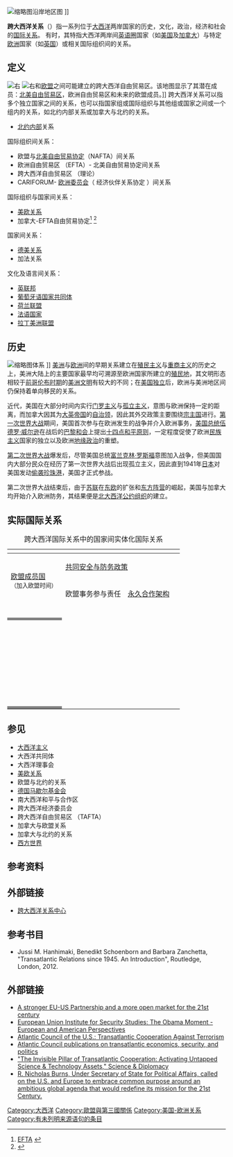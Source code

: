 [[File:Atlantic_Ocean.png|缩略图]]沿岸地区图 ]]

'''跨大西洋关系'''（{{lang-en|Transatlantic relations}}）指一系列位于[[大西洋|大西洋]]两岸国家的历史，文化，政治，经济和社会的[[國際關係學|国际关系]]。 有时，其特指大西洋两岸间[[英语圈|英语圈]]国家（如[[美国|美国]]及[[加拿大|加拿大]]）与特定[[欧洲|欧洲]]国家（如[[英国|英国]]）或相关国际组织间的关系。

== 定义 ==
[[File:Us_canada_eu_2007.png|右]]
[[File:TAFTA.png|右]]和[[欧洲联盟|欧盟]]之间可能建立的跨大西洋自由贸易区。该地图显示了其潜在成员：[[北美自由贸易协议|北美自由贸易区]]，欧洲自由贸易区和未来的欧盟成员。]]
跨大西洋关系可以指多个独立国家之间的关系，也可以指国家组或国际组织与其他组或国家之间或一个组内的关系，如北约内部关系或加拿大与北约的关系。  

* [[北大西洋公约组织|北约内部]]关系 

国际组织间关系： 

* 欧盟与[[北美自由贸易协议|北美自由贸易协定]]（NAFTA）间关系 
* 欧洲自由贸易区 （EFTA）- 北美自由贸易协定间关系 
* 跨大西洋自由贸易区 （理论） 
* CARIFORUM- [[欧洲联盟委员会|欧洲委员会]]（ 经济伙伴关系协定 ）间关系 

国际组织与国家间关系：

* [[美國－歐盟關係|美欧关系]] 
* 加拿大-EFTA自由贸易协定<ref>[http://www.efta.int/content/free-trade/fta-countries/canada EFTA] {{Webarchive|url=https://web.archive.org/web/20080422221752/http://www.efta.int/content/free-trade/fta-countries/canada|date=2008-04-22}}</ref> <ref>{{Cite web|title=Foreign Affairs Department, Canada|url=http://www.international.gc.ca/trade-agreements-accords-commerciaux/agr-acc/efta-aele.aspx|accessdate=2008-03-20|archiveurl=https://web.archive.org/web/20110520092303/http://www.international.gc.ca/trade-agreements-accords-commerciaux/agr-acc/efta-aele.aspx|archivedate=2011-05-20}}</ref> 

国家间关系： 

* [[德美關係|德美关系]] 
* 加法关系 

文化及语言间关系： 

* [[英联邦|英联邦]] 
* [[葡萄牙语国家共同体|葡萄牙语国家共同体]] 
* [[荷蘭語聯盟|荷兰联盟]] 
* [[法语国家及地区国际组织|法语国家]] 
* [[拉丁语联盟|拉丁美洲联盟]]

== 历史 ==
[[File:Triangle_trade2.png|缩略图]]体系 ]]
[[美洲|美洲]]与[[欧洲|欧洲]]间的早期关系建立在[[殖民主义|殖民主义]]与[[重商主义|重商主义]]的历史之上，美洲大陆上的主要国家最早均可溯源至欧洲国家所建立的[[殖民地|殖民地]]，其文明形态相较于[[前哥倫布時期|前哥伦布时期]]的[[美洲原住民|美洲文明]]有较大的不同；在[[美国独立|美国独立]]后，欧洲与美洲地区间仍保持着单向移民的关系。

近代，美国在大部分时间内实行[[门罗主义|门罗主义]]与[[孤立主义|孤立主义]]，意图与欧洲保持一定的距离，而加拿大因其为[[大英帝国|大英帝国]]的[[自治领|自治领]]，因此其外交政策主要围绕[[宗主国|宗主国]]进行。[[第一次世界大战|第一次世界大战]]期间，美国首次参与在欧洲发生的战争并介入欧洲事务，[[美国总统|美国总统]][[伍德罗·威尔逊|伍德罗·威尔逊]]在战后的[[巴黎和会|巴黎和会]]上提出[[十四点和平原则|十四点和平原则]]，一定程度促使了欧洲[[民族主义|民族主义]]国家的独立以及欧洲[[地缘政治|地缘政治]]的重塑。

[[第二次世界大战|第二次世界大战]]爆发后，尽管美国总统[[富兰克林·罗斯福|富兰克林·罗斯福]]意图加入战争，但美国国内大部分民众在经历了第一次世界大战后出现孤立主义，因此直到1941年[[大日本帝国|日本]]对美国发动[[偷袭珍珠港|偷袭珍珠港]]，美国才正式参战。
{{Further|大西洋宪章|同盟国 (第二次世界大战)}}

第二次世界大战结束后，由于[[苏联|苏联]]在[[东欧|东欧]]的扩张和[[东方阵营|东方阵营]]的崛起，美国与加拿大均开始介入欧洲防务，其结果便是[[北大西洋公约组织|北大西洋公约组织]]的建立。

== 实际国际关系==
{{Legend|#808080|非欧洲国家}}
{| class="wikitable"
|-
|+ 跨大西洋国际关系中的国家间实体化国际关系
|-
! rowspan="3" |
! colspan="3" | {{flag|European Union|size=35px|text=<br />[[欧洲联盟|欧洲联盟]]}}
! rowspan="3" | {{flag|NATO|size=35px|text=<br />[[NATO|北大西洋公约组织]]}}成员国
! rowspan="3" | {{link-en|共同军备合作组织|Organisation for Joint Armament Cooperation}}<br>成员
|-
! rowspan="2" | [[欧盟成员国列表|欧盟成员国]]<br><small>（加入欧盟时间）</small>
! colspan="2" | [[共同安全与防务政策|共同安全与防务政策]]
|-
! 欧盟事务参与责任
! [[永久合作架构|永久合作架构]]
|-
! style="width:110px; text-align:left"| {{flag|Albania}}
| {{No}}
| {{No}}
| {{No}}
| {{Yes|2009年}}
| {{No}}
|-
! style="text-align:left"| {{flag|Austria}}
| {{Yes|1995年加入}}
| {{Yes|创始成员国}}
| {{Yes|创始成员国}}
| {{No}}
| {{No}}
|-
! style="text-align: left"| {{flag|Belgium}}
| {{Yes|创始成员国}}
| {{Yes|创始成员国}}
| {{Yes|创始成员国}}
| {{Yes|创始成员国}}
| {{Yes|2003年}}
|-
! style="text-align: left"| {{flag|Bulgaria}}
| {{Yes|2007年}}
| {{Yes|2007年}}
| {{Yes|创始成员国}}
| {{Yes|2004年}}
| {{No}}
|-
! style="background:#808080; text-align: left"| {{flag|Canada}}
| {{No}}
| {{No}}
| {{No}}
| {{Yes|创始成员国}}
| {{No}}
|-
! style="text-align: left"| {{flag|Cyprus}}
| {{Yes|2004年}}
| {{Yes|2007年}}
| {{Yes|创始成员国}}
| {{No}}
| {{No}}
|-
! style="text-align: left"| {{flag|Croatia}}
| {{Yes|2013年}}
| {{Yes|2013年}}
| {{Yes|创始成员国}}
| {{Yes|2009年}}
| {{No}}
|-
! style="text-align: left"| {{flag|Czech Republic|text=[[Czech_Republic|Czechia]]}}
| {{Yes|2004年}}
| {{Yes|2004年}}
| {{Yes|创始成员国<br>
}}
| {{Yes|1999年}}
| {{No}}
|-
! style="text-align: left"| {{flag|Denmark}}
| {{Yes|1973年}}
| {{No}}
| {{No}}
| {{Yes|创始成员国}}
| {{No}}
|-
! style="text-align: left"| {{flag|Estonia}}
| {{Yes|2004年}}
| {{Yes|2004年}}
| {{Yes|创始成员国}}
| {{Yes|2004年}}
| {{No}}
|-
! style="text-align: left"| {{flag|Finland}}
| {{Yes|1995年}}
| {{Yes|创始成员国}}
| {{Yes|创始成员国}}
| {{No}}
| {{Maybe|部分参与}}
|-
! style="text-align: left"| {{flag|France}}
| {{Yes|创始成员国}}
| {{Yes|创始成员国}}
| {{Yes|创始成员国}}
| {{Yes|创始成员国}}
| {{Yes|创始成员国}}
|-
! style="text-align: left"| {{flag|Germany}}
| {{Yes|创始成员国}}
| {{Yes|创始成员国}}
| {{Yes|创始成员国}}
| {{Yes|1955年}}
| {{Yes|创始成员国}}
|-
! style="text-align: left"| {{flag|Greece}}
| {{Yes|1981年}}
| {{Yes|创始成员国}}
| {{Yes|创始成员国}}
| {{Yes|1952年}}
| {{No}}
|-
! style="text-align: left"| {{flag|Hungary}}
| {{Yes|2004年}}
| {{Yes|2004年}}
| {{Yes|创始成员国}}
| {{Yes|1999年}}
| {{No}}
|-
! style="text-align: left"| {{flag|Iceland}}
| {{No}}
| {{No}}
| {{No}}
| {{Yes|创始成员国}}
| {{No}}
|-
! style="text-align: left"| {{flag|Ireland}}
| {{Yes|1973年}}
| {{Yes|创始成员国}}
| {{Yes|创始成员国}}
| {{No}}
| {{No}}
|-
! style="text-align: left"| {{flag|Italy}}
| {{Yes|创始成员国}}
| {{Yes|创始成员国}}
| {{Yes|创始成员国}}
| {{Yes|创始成员国}}
| {{Yes|创始成员国}}
|-
! style="text-align: left"| {{flag|Latvia}}
| {{Yes|2004年}}
| {{Yes|2004年}}
| {{Yes|创始成员国}}
| {{Yes|2004年}}
| {{No}}
|-
! style="text-align: left"| {{flag|Lithuania}}
| {{Yes|2004年}}
| {{Yes|2004年}}
| {{Yes|创始成员国}}
| {{Yes|2004年}}
| {{Maybe|部分参与}}
|-
! style="text-align: left"| {{flag|Luxembourg}}
| {{Yes|创始成员国}}
| {{Yes|创始成员国}}
| {{Yes|创始成员国}}
| {{Yes|创始成员国}}
| {{Maybe|部分参与}}
|-
! style="text-align: left"| {{flag|Malta}}
| {{Yes|2004年}}
| {{Yes|2004年}}
| {{No}}
| {{No}}
| {{No}}
|-
! style="text-align: left"| {{flag|Montenegro}}
| {{No}}
| {{No}}
| {{No}}
| {{Yes|2017年}}
| {{No}}
|-
! style="text-align: left"| {{flag|Netherlands}}
| {{Yes|创始成员国}}
| {{Yes|创始成员国}}
| {{Yes|创始成员国}}
| {{Yes|创始成员国}}
| {{Maybe|部分参与}}
|-
! style="text-align: left"| {{flag|North Macedonia}}
| {{No}}
| {{No}}
| {{No}}
| {{Yes|2020年}}
| {{No}}
|-
! style="text-align: left"| {{flag|Norway}}
| {{No}}
| {{Maybe|{{link-en|欧洲防御局成员|European Defence Agency}}}}
| {{No}}
| {{Yes|创始成员国}}
| {{No}}
|-
! style="text-align: left"| {{flag|Poland}}
| {{Yes|2004年}}
| {{Yes|2004年}}
| {{Yes|创始成员国}}
| {{Yes|1999年}}
| {{Maybe|部分参与}}
|-
! style="text-align: left"| {{flag|Portugal}}
| {{Yes|1986年}}
| {{Yes|创始成员国}}
| {{Yes|创始成员国}}
| {{Yes|创始成员国}}
| {{No}}
|-
! style="text-align: left"| {{flag|Romania}}
| {{Yes|2007年}}
| {{Yes|2007年}}
| {{Yes|创始成员国}}
| {{Yes|2004年}}
| {{No}}
|-
! style="text-align: left"| {{flag|Serbia}}
| {{No}}
| {{Maybe|{{link-en|欧洲防御局成员|European Defence Agency}}}}
| {{No}}
| {{No}}
| {{No}}
|-
! style="text-align: left"| {{flag|Slovakia}}
| {{Yes|2004年}}
| {{Yes|2004年}}
| {{Yes|创始成员国}}
| {{Yes|2004年}}
| {{No}}
|-
! style="text-align: left"| {{flag|Slovenia}}
| {{Yes|2004年}}
| {{Yes|2004年}}
| {{Yes|创始成员国}}
| {{Yes|2004年}}
| {{No}}
|-
! style="text-align: left"| {{flag|Spain}}
| {{Yes|1986年}}
| {{Yes|创始成员国}}
| {{Yes|创始成员国}}
| {{Yes|1982年}}
| {{Yes|创始成员国}}
|-
! style="text-align: left"| {{flag|Sweden}}
| {{Yes|1995年}}
| {{Yes|创始成员国}}
| {{Yes|创始成员国}}
| {{No}}
| {{Maybe|部分参与}}
|-
! style="text-align: left"| {{flag|Switzerland}}
| {{No}}
| {{Maybe|{{link-en|欧洲防御局成员|European Defence Agency}}}}
| {{No}}
| {{No}}
| {{No}}
|-
! style="text-align: left"| {{flag|Turkey}}
| {{No}}
| {{No}}
| {{No}}
| {{Yes|1952年}}
| {{Maybe|部分参与}}
|-
! style="text-align: left"| {{flag|Ukraine}}
| {{No}}
| {{Maybe|{{link-en|欧洲防御局成员|European Defence Agency}}}}
| {{No}}
| {{No}}
| {{No}}
|-
! style="text-align: left"| {{flag|United Kingdom}}
| {{No}}
| {{No}}
| {{No}}
| {{Yes|创始成员国}}
| {{Yes|创始成员国}}
|-
! style="background:#808080; text-align: left"| {{flag|United States}}
| {{No}}
| {{No}}
| {{No}}
| {{Yes|创始成员国}}
| {{No}}
|}

== 参见 ==

* [[大西洋主義|大西洋主义]] 
* 大西洋共同体 
* 大西洋理事会 
* [[美國－歐盟關係|美欧关系]] 
* 欧盟与北约的关系 
* [[德國馬歇爾基金會|德国马歇尔基金会]] 
* 南大西洋和平与合作区 
* 跨大西洋经济委员会 
* 跨大西洋自由贸易区 （TAFTA） 
* 加拿大与欧盟关系 
* 加拿大与北约的关系 
* [[西方世界|西方世界]] 

== 参考资料 ==
{{Reflist}}

== 外部链接 ==

* [http://transatlantic.sais-jhu.edu 跨大西洋关系中心] {{Webarchive|url=http://arquivo.pt/wayback/20141127184601/http://transatlantic.sais-jhu.edu/ |date=2014-11-27 }} 

== 参考书目 ==

* Jussi M. Hanhimaki, Benedikt Schoenborn and Barbara Zanchetta, "Transatlantic Relations since 1945. An Introduction", Routledge, London, 2012. 

== 外部链接 ==

* [http://ec.europa.eu/comm/external_relations/us/revamping/ A stronger EU-US Partnership and a more open market for the 21st century]{{Dead link|date=July 2018|bot=InternetArchiveBot|fix-attempted=no}}
* [https://web.archive.org/web/20110304231435/http://www.iss.europa.eu/uploads/media/The_Obama_Moment__web_A4.pdf European Union Institute for Security Studies: The Obama Moment - European and American Perspectives]
* [https://web.archive.org/web/20051021013502/http://www.acus.org/docs/0412-Post_9-11_Partnership_Transatlantic_Cooperation_Against_Terrorism.pdf Atlantic Council of the U.S.: Transatlantic Cooperation Against Terrorism]
* [https://web.archive.org/web/20060206180223/http://www.acus.org/library-by_topic-relations.asp Atlantic Council publications on transatlantic economics, security, and politics]
* [http://www.sciencediplomacy.org/article/2013/invisible-pillar-transatlantic-cooperation "The Invisible Pillar of Transatlantic Cooperation: Activating Untapped Science & Technology Assets," Science & Diplomacy] {{Wayback|url=http://www.sciencediplomacy.org/article/2013/invisible-pillar-transatlantic-cooperation |date=20200713015841 }}
* [https://web.archive.org/web/20070928090441/http://www.acus.org/docs/070221-NICHOLAS_BURNS-Atlantic%20Council.pdf R. Nicholas Burns, Under Secretary of State for Political Affairs, called on the U.S. and Europe to embrace common purpose around an ambitious global agenda that would redefine its mission for the 21st Century.]
[[Category:大西洋|Category:大西洋]]
[[Category:歐盟與第三國關係|Category:歐盟與第三國關係]]
[[Category:美国-欧洲关系|Category:美国-欧洲关系]]
[[Category:有未列明来源语句的条目|Category:有未列明来源语句的条目]]